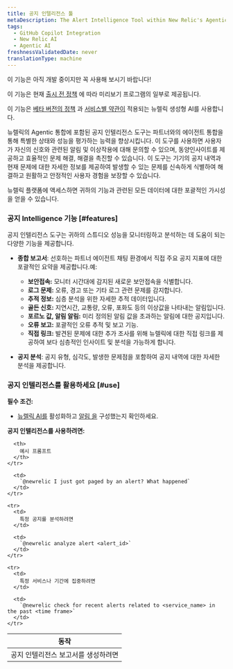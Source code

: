 ```yaml
---
title: 공지 인텔리전스 툴
metaDescription: The Alert Intelligence Tool within New Relic's Agentic Integration enhances your ability to assess application health and performance through the agentic integration with our partners.
tags:
  - GitHub Copilot Integration
  - New Relic AI
  - Agentic AI
freshnessValidatedDate: never
translationType: machine
---
```


<Callout title="시사">
  이 기능은 아직 개발 중이지만 꼭 사용해 보시기 바랍니다!

  이 기능은 현재 [출시 전 정책](/docs/licenses/license-information/referenced-policies/new-relic-pre-release-policy) 에 따라 미리보기 프로그램의 일부로 제공됩니다.

  이 기능은 [베타 버전의 정책](/docs/licenses/license-information/referenced-policies/new-relic-pre-release-policy) 과 [서비스별 약관이](https://newrelic.com/termsandconditions/service-specific) 적용되는 뉴렐릭 생성형 AI를 사용합니다.
</Callout>

뉴렐릭의 Agentic 통합에 포함된 공지 인텔리전스 도구는 파트너와의 에이전트 통합을 통해 특별한 상태와 성능을 평가하는 능력을 향상시킵니다. 이 도구를 사용하면 사용자가 자신의 신호와 관련된 알림 및 이상작용에 대해 문의할 수 있으며, 동양인사이트를 제공하고 효율적인 문제 해결, 해결을 촉진할 수 있습니다. 이 도구는 기기의 공지 내역과 현재 문제에 대한 자세한 정보를 제공하여 발생할 수 있는 문제를 신속하게 식별하여 해결하고 원활하고 안정적인 사용자 경험을 보장할 수 있습니다.

뉴렐릭 플랫폼에 액세스하면 귀하의 기능과 관련된 모든 데이터에 대한 포괄적인 가시성을 얻을 수 있습니다.

### 공지 Intelligence 기능 [#features]

공지 인텔리전스 도구는 귀하의 스튜디오 성능을 모니터링하고 분석하는 데 도움이 되는 다양한 기능을 제공합니다.

* **종합 보고서**: 선호하는 파트너 에이전트 채팅 환경에서 직접 주요 공지 지표에 대한 포괄적인 요약을 제공합니다.예:

  * **보안접속:** 모니터 시간대에 감지된 새로운 보안접속을 식별합니다.
  * **로그 문제:** 오류, 경고 또는 기타 로그 관련 문제를 감지합니다.
  * **추적 정보:** 심층 분석을 위한 자세한 추적 데이터입니다.
  * **골든 신호:** 지연시간, 교통량, 오류, 포화도 등의 이상값을 나타내는 알림입니다.
  * **포르노 값, 알림 알림:** 미리 정의된 알림 값을 초과하는 알림에 대한 공지입니다.
  * **오류 보고:** 포괄적인 오류 추적 및 보고 기능.
  * **직접 링크:** 발견된 문제에 대한 추가 조사를 위해 뉴렐릭에 대한 직접 링크를 제공하여 보다 심층적인 인사이트 및 분석을 가능하게 합니다.

* **공지 분석**: 공지 유형, 심각도, 발생한 문제점을 포함하여 공지 내역에 대한 자세한 분석을 제공합니다.

### 공지 인텔리전스를 활용하세요 [#use]

**필수 조건:**

* [뉴렐릭 AI를](/docs/agentic-ai/new-relic-ai/#enable) 활성화하고 [알림 을](/docs/alerts/overview/) 구성했는지 확인하세요.

**공지 인텔리전스를 사용하려면:**

<table>
  <thead>
    <tr>
      <th>
        동작
      </th>

      <th>
        예시 프롬프트
      </th>
    </tr>
  </thead>

  <tbody>
    <tr>
      <td>
        공지 인텔리전스 보고서를 생성하려면
      </td>

      <td>
        `@newrelic I just got paged by an alert? What happened`
      </td>
    </tr>

    <tr>
      <td>
        특정 공지를 분석하려면
      </td>

      <td>
        `@newrelic analyze alert <alert_id>`
      </td>
    </tr>

    <tr>
      <td>
        특정 서비스나 기간에 집중하려면
      </td>

      <td>
        `@newrelic check for recent alerts related to <service_name> in the past <time frame>`
      </td>
    </tr>
  </tbody>
</table>